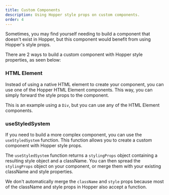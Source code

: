 ```yaml
---
title: Custom Components
description: Using Hopper style props on custom components.
order: 4
---
```


Sometimes, you may find yourself needing to build a component that doesn't exist in Hopper, but this component would benefit from using Hopper's style props.

There are 2 ways to build a custom component with Hopper style properties, as seen below:

### HTML Element

Instead of using a native HTML element to create your component, you can use one of the Hopper HTML Element components. This way, you can simply forward the style props to the component.

This is an example using a `Div`, but you can use any of the HTML Element components.

<CodeOnlyExample src="HopperProvider/docs/styling/custom-component-html" />

### useStyledSystem

If you need to build a more complex component, you can use the `useStyledSystem` function. This function allows you to create a custom component with Hopper style props.

The `useStyledSystem` function returns a `stylingProps` object containing a resulting style object and a className. You can then spread the `stylingProps` object on your component, or merge them with your existing className and style properties.

We don't automatically merge the `className` and `style` props because most of the className and style props in Hopper also accept a function.

<CodeOnlyExample src="HopperProvider/docs/styling/custom-component-useStyledSystem" />
